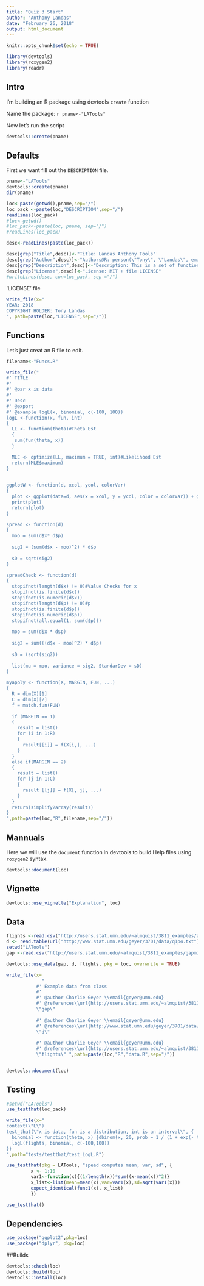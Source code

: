 ```yaml
---
title: "Quiz 3 Start"
author: "Anthony Landas"
date: "February 26, 2018"
output: html_document
---
```


```r
knitr::opts_chunk$set(echo = TRUE)

library(devtools)
library(roxygen2)
library(readr)
```

## Intro

I'm building an R package using devtools `create` function

Name the package: `r pname<-"LATools"`

Now let's run the script

```r
devtools::create(pname)
```


## Defaults

First we want fill out the `DESCRIPTION` file.

```r
pname<-"LATools"
devtools::create(pname)
dir(pname)

loc<-paste(getwd(),pname,sep="/")
loc_pack <-paste(loc,"DESCRIPTION",sep="/")
readLines(loc_pack)
#loc<-getwd()
#loc_pack<-paste(loc, pname, sep="/")
#readLines(loc_pack)

desc<-readLines(paste(loc_pack))

desc[grep("Title",desc)]<-"Title: Landas Anthony Tools"
desc[grep("Author",desc)]<-"Authors@R: person(\"Tony\", \"Landas\", email = \"landa057@umn.edu\", role = c(\"aut\", \"cre\"))"
desc[grep("Description",desc)]<-"Description: This is a set of functions, etc for Quiz and HW."
desc[grep("License",desc)]<-"License: MIT + file LICENSE"
#writeLines(desc, con=loc_pack, sep ="/")

```

'LICENSE' file
```r
write_file(x="
YEAR: 2018
COPYRIGHT HOLDER: Tony Landas
", path=paste(loc,"LICENSE",sep="/"))
```

## Functions

Let's just creat an R file to edit.

```r
filename<-"Funcs.R"

write_file(" 
#' TITLE
#'
#' @par x is data
#'
#' Desc
#' @export
#' @example logL(x, binomial, c(-100, 100))
logL <-function(x, fun, int)
{
  LL <- function(theta)#Theta Est
  {
   sum(fun(theta, x))
  }

  MLE <- optimize(LL, maximum = TRUE, int)#Likelihood Est
  return(MLE$maximum)
}
 

ggplotW <- function(d, xcol, ycol, colorVar)
{
  plot <- ggplot(data=d, aes(x = xcol, y = ycol, color = colorVar)) + geom_point()
  print(plot)
  return(plot)
} 

spread <- function(d)
{
  moo = sum(d$x* d$p)
  
  sig2 = (sum(d$x - moo)^2) * d$p
  
  sD = sqrt(sig2)
}

spreadCheck <- function(d)
{
  stopifnot(length(d$x) != 0)#Value Checks for x
  stopifnot(is.finite(d$x))
  stopifnot(is.numeric(d$x))
  stopifnot(length(d$p) != 0)#p
  stopifnot(is.finite(d$p))
  stopifnot(is.numeric(d$p))
  stopifnot(all.equal(1, sum(d$p)))
  
  moo = sum(d$x * d$p)
  
  sig2 = sum(((d$x - moo)^2) * d$p)
  
  sD = (sqrt(sig2))
  
  list(mu = moo, variance = sig2, StandarDev = sD)
}

myapply <- function(X, MARGIN, FUN, ...)
{
  R = dim(X)[1]
  C = dim(X)[2]
  f = match.fun(FUN)
  
  if (MARGIN == 1)
  {
    result = list()
    for (i in 1:R)
    {
      result[[i]] = f(X[i,], ...)
    }
  }
  else if(MARGIN == 2)
  {
    result = list()
    for (j in 1:C)
    {
      result [[j]] = f(X[, j], ...)
    }
  }
  return(simplify2array(result))
}
",path=paste(loc,"R",filename,sep="/"))

```

## Mannuals

Here we will use the `document` function in devtools to build Help  files using `roxygen2` syntax. 

```r
devtools::document(loc)
```

## Vignette

```r
devtools::use_vignette("Explanation", loc)
```

## Data
```r
flights <-read.csv("http://users.stat.umn.edu/~almquist/3811_examples/all_alaska_flights.csv")
d <- read.table(url("http://www.stat.umn.edu/geyer/3701/data/q1p4.txt"), header = TRUE)
setwd("LATools")
gap <-read.csv("http://users.stat.umn.edu/~almquist/3811_examples/gapminder2007ex.csv", header = TRUE)

devtools::use_data(gap, d, flights, pkg = loc, overwrite = TRUE)

write_file(x=
             "
           #' Example data from class
           #' 
           #' @author Charlie Geyer \\email{geyer@umn.edu}
           #' @references\\url{http://users.stat.umn.edu/~almquist/3811_examples/gapminder2007ex.csv}  
           \"gap\" 
           
           #' @author Charlie Geyer \\email{geyer@umn.edu}
           #' @references\\url{http://www.stat.umn.edu/geyer/3701/data/q1p4.txt}  
           \"d\" 
           
           #' @author Charlie Geyer \\email{geyer@umn.edu}
           #' @references\\url{http://users.stat.umn.edu/~almquist/3811_examples/all_alaska_flights.csv}
           \"flights\" ",path=paste(loc,"R","data.R",sep="/"))


devtools::document(loc)
```

## Testing
```r
#setwd("LATools")
use_testthat(loc_pack)

write_file(x="
context(\"L\")
test_that(\"x is data, fun is a distribution, int is an interval\", {
  binomial <- function(theta, x) {dbinom(x, 20, prob = 1 / (1 + exp(- theta)), log = TRUE)}
  logL(flights, binomial, c(-100,100))
})
",path="tests/testthat/test_LogL.R")

use_testthat(pkg = LATools, "spead computes mean, var, sd", {
         x <- 1:10
         var1<-function(x){(1/length(x))*sum((x-mean(x))^2)}
         x_list<-list(mean=mean(x),var=var1(x),sd=sqrt(var1(x)))
         expect_identical(func1(x), x_list)
         })

use_testthat()
```

## Dependencies
```r
use_package("ggplot2",pkg=loc)
use_package("dplyr", pkg=loc)

```

##Builds

```r
devtools::check(loc)
devtools::build(loc)
devtools::install(loc)
```
